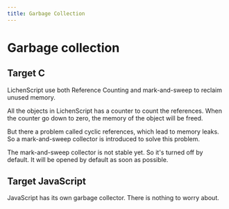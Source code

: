 ```yaml
---
title: Garbage Collection
---
```



# Garbage collection

## Target C

LichenScript use both Reference Counting
and mark-and-sweep to reclaim unused memory.

All the objects in LichenScript has a counter
to count the references. When the counter go down to zero,
the memory of the object will be freed.

But there a problem called cyclic references, which lead to memory leaks.
So a mark-and-sweep collector is introduced to solve this problem.

<Callout type="warning" emoji="⚠️">
  The mark-and-sweep collector is not stable yet. So it's turned off by default.
  It will be opened by default as soon as possible.
</Callout>

## Target JavaScript

JavaScript has its own garbage collector.
There is nothing to worry about.
